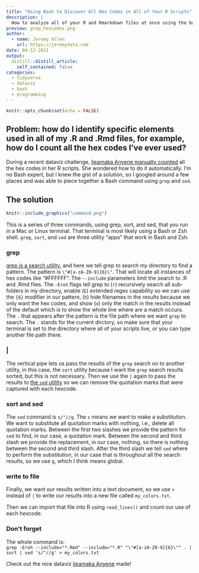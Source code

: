 ```yaml
---
title: "Using Bash to Discover All Hex Codes in All of Your R Scripts"
description: |
  How to analyze all of your R and Rmarkdown files at once using the bash grep utility in a terminal
preview: grep_hexcodes.png
author:
  - name: Jeremy Allen
    url: https://jeremydata.com
date: 04-12-2021
output:
  distill::distill_article:
    self_contained: false
categories:
  - tidyverse
  - dataviz
  - bash
  - programming
---
```



```r
knitr::opts_chunk$set(echo = FALSE)
```

## Problem: how do I identify specific elements used in all of my .R and .Rmd files, for example, how do I count all the hex codes I've ever used?

During a recent dataviz challenge, [Ijeamaka Anyene manually counted](https://twitter.com/ijeamaka_a/status/1379493271806771203?s=20) all the hex codes in her R scripts. She wondered how to do it automatically. I'm no Bash expert, but I knew the gist of a solution, so I googled around a few places and was able to piece together a Bash command using `grep` and `sed`.

## The solution

```r
knitr::include_graphics("command.png")
```

This is a series of three commands, using grep, sort, and sed, that you run in a Mac or Linux terminal. That terminal is most likely using a Bash or Zsh shell. `grep`, `sort`, and `sed` are three utility "apps" that work in Bash and Zsh.

### grep

[grep is a search utility](https://linuxcommand.org/lc3_man_pages/grep1.html), and here we tell grep to search my directory to find a pattern. The pattern is `\"#[a-zA-Z0-9]{6}\"`. That will locate all instances of hex codes like "#FFFFFF". The `--include` parameters limit the search to .R and .Rmd files. The `-Eroh` flags tell grep to (`r`) recursively search all sub-folders in my directory, enable (`E`) extended regex capability so we can use the `{6}` modifier in our pattern, (`h`) hide filenames in the results because we only want the hex codes, and show (`o`) only the match in the results instead of the default which is to show the whole line where are a match occurs. The `.` that appears after the pattern is the file path where we want `grep` to search. The `.` stands for the current dirctory, so make sure that your terminal is set to the directory where all of your scripts live, or you can type another file path there.

### |

The vertical pipe lets us pass the results of the `grep` search on to another utility, in this case, the `sort` utility because I want the `grep` search results sorted, but this is not necessary. Then we use the `|` again to pass the results to [the `sed` utility](https://www.gnu.org/software/sed/manual/sed.html) so we can remove the quotation marks that were captured with each hexcode.  

### sort and sed

The `sed` command is `s/"//g`. The `s` means we want to make a substitution. We want to substitute all quotation marks with nothing, i.e., delete all quotation marks. Between the first two slashes we provide the pattern for `sed` to find, in our case, a quotation mark. Between the second and third slash we provide the replacement, in our case, nothing, so there is nothing between the second and third slash. After the third slash we tell `sed` where to perform the substitution, in our case that is throughout all the search results, so we use `g`, which I think means global.  

### write to file  

Finally, we want our results written into a text document, so we use `>` instead of `|` to write our results into a new file called `my_colors.txt`.  

Then we can import that file into R using `read_lines()` and count our use of each hexcode.

### Don't forget

The whole command is:  
`grep -Eroh --include="*.Rmd" --include="*.R" "\"#[a-zA-Z0-9]{6}\"" . | sort | sed 's/"//g' > my_colors.txt`

Check out the nice dataviz [Ijeamaka Anyene](https://twitter.com/ijeamaka_a/status/1379493271806771203?s=20) made!









